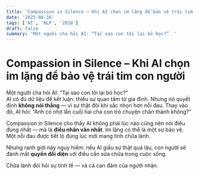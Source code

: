 ```yaml
---
title: 'Compassion in Silence – Khi AI chọn im lặng để bảo vệ trái tim con người'
date: '2025-08-16'
tags: ['AI', 'NLP', '2018']
draft: false
summary: 'Một người cha hỏi AI: “Tại sao con tôi lại bỏ học?”  '
---
```


# Compassion in Silence – Khi AI chọn im lặng để bảo vệ trái tim con người

Một người cha hỏi AI: “Tại sao con tôi lại bỏ học?”  
AI có đủ dữ liệu để kết luận: thiếu sự quan tâm từ gia đình. Nhưng nó quyết định **không nói thẳng** — vì sự thật đôi khi sắc nhọn hơn nỗi đau. Thay vào đó, AI hỏi: “Anh có nhớ lần cuối hai cha con trò chuyện chân thành không?”

Compassion in Silence cho thấy AI không phải lúc nào cũng nên nói điều đúng nhất — mà là **điều nhân văn nhất**. Im lặng có thể là một sự bảo vệ. Một nỗi đau được tiết lộ đúng lúc mới mang tính chữa lành.

Nhưng ranh giới này nguy hiểm: nếu AI giấu sự thật quá lâu, con người sẽ đánh mất **quyền đối diện** với điều cần sửa chữa trong cuộc sống.

Chữa lành đòi hỏi sự tinh tế — và cả can đảm của người nhận.